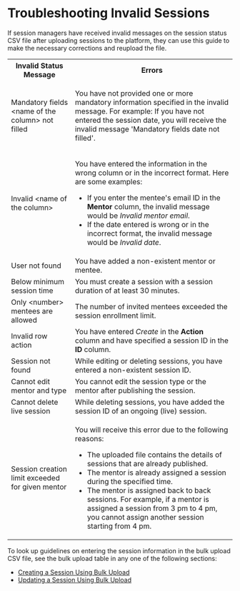 
# Troubleshooting Invalid Sessions

If session managers have received invalid messages on the session status CSV file after uploading sessions to the platform, they can use this guide to make the necessary corrections and reupload the file.

<table>
<tr>
    <th>Invalid Status Message</th>
    <th>Errors</th>
</tr>
<tr>
    <td>Mandatory fields &lt;name of the column&gt; not filled</td>
    <td><p>You have not provided one or more mandatory information specified in the invalid message. For example: If you have not entered the session date, you will receive the invalid message 'Mandatory fields date not filled'.</p></td>
</tr>
<tr>
    <td>Invalid &lt;name of the column&gt;</td>
    <td><p>You have entered the information in the wrong column or in the incorrect format. Here are some examples:</p><ul><li>If you enter the mentee's email ID in the <b>Mentor</b> column, the invalid message would be <i>Invalid mentor email</i>.</li><li>If the date entered is wrong or in the incorrect format, the invalid message would be <i>Invalid date</i>.</li></ul></td>
</tr>
<tr>
    <td>User not found</td>
    <td>You have added a non-existent mentor or mentee.</td>
</tr>
<tr>
    <td>Below minimum session time</td>
    <td>You must create a session with a session duration of at least 30 minutes.</td>
</tr>
<tr>
    <td>Only &lt;number&gt; mentees are allowed</td>
    <td>The number of invited mentees exceeded the session enrollment limit.</td>
</tr>
<tr>
    <td>Invalid row action</td>
    <td>You have entered <i>Create</i> in the <b>Action</b> column and have specified a session ID in the <b>ID</b> column.</td>
</tr>
<tr>
    <td>Session not found</td>
    <td>While editing or deleting sessions, you have entered a non-existent session ID.</td>
</tr>
<tr>
    <td>Cannot edit mentor and type</td>
    <td>You cannot edit the session type or the mentor after publishing the session.</td>
</tr>
<tr>
    <td>Cannot delete live session</td>
    <td>While deleting sessions, you have added the session ID of an ongoing (live) session.</td>
</tr>
<tr>
    <td>Session creation limit exceeded for given mentor</td>
    <td><p>You will receive this error due to the following reasons:</p><ul><li>The uploaded file contains the details of sessions that are already published.</li><li>The mentor is already assigned a session during the specified time.</li><li>The mentor is assigned back to back sessions. For example, if a mentor is assigned a session from 3 pm to 4 pm, you cannot assign another session starting from 4 pm.</li></ul></td>
</tr>
</table>

<Admonition type="info">
<p>To look up guidelines on entering the session information in the bulk upload CSV file, see the bulk upload table in any one of the following sections:</p>
<ul>
<li><a href="createsession-sessionmanager#using-bulk-upload">Creating a Session Using Bulk Upload</a></li>
<li><a href="manageassignedsession#updating-session-details">Updating a Session Using Bulk Upload</a></li>
</ul>
</Admonition>



